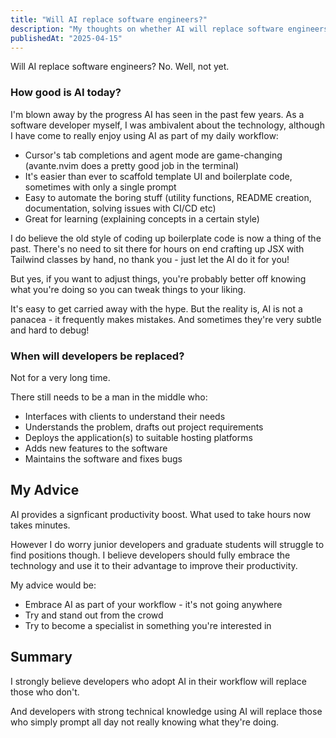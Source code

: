 ```yaml
---
title: "Will AI replace software engineers?"
description: "My thoughts on whether AI will replace software engineers."
publishedAt: "2025-04-15"
---
```


Will AI replace software engineers? No. Well, not yet.

### How good is AI today?

I'm blown away by the progress AI has seen in the past few years. As a software developer myself, I was ambivalent about the technology, although I have come to really enjoy using AI as part of my daily workflow:

- Cursor's tab completions and agent mode are game-changing (avante.nvim does a pretty good job in the terminal)
- It's easier than ever to scaffold template UI and boilerplate code, sometimes with only a single prompt
- Easy to automate the boring stuff (utility functions, README creation, documentation, solving issues with CI/CD etc)
- Great for learning (explaining concepts in a certain style)

I do believe the old style of coding up boilerplate code is now a thing of the past. There's no need to sit there for hours on end crafting up JSX with Tailwind classes by hand, no thank you - just let the AI do it for you!

But yes, if you want to adjust things, you're probably better off knowing what you're doing so you can tweak things to your liking.

It's easy to get carried away with the hype. But the reality is, AI is not a panacea - it frequently makes mistakes. And sometimes they're very subtle and hard to debug!

### When will developers be replaced?

Not for a very long time.

There still needs to be a man in the middle who:

- Interfaces with clients to understand their needs
- Understands the problem, drafts out project requirements
- Deploys the application(s) to suitable hosting platforms
- Adds new features to the software
- Maintains the software and fixes bugs

## My Advice

AI provides a signficant productivity boost. What used to take hours now takes minutes.

However I do worry junior developers and graduate students will struggle to find positions though. I believe developers should fully embrace the technology and use it to their advantage to improve their productivity.

My advice would be:

- Embrace AI as part of your workflow - it's not going anywhere
- Try and stand out from the crowd
- Try to become a specialist in something you're interested in

## Summary

I strongly believe developers who adopt AI in their workflow will replace those who don't.

And developers with strong technical knowledge using AI will replace those who simply prompt all day not really knowing what they're doing.
